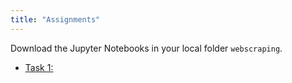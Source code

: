 ```yaml
---
title: "Assignments"
---
```


Download the Jupyter Notebooks in your local folder `webscraping`. 


- [Task 1:](https://colab.research.google.com/github/kirenz/lab-webscraping/blob/main/code/1_scraping_quotes.ipynb)